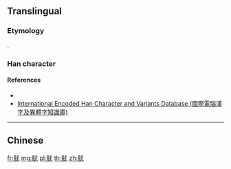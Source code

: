 {{character info/new}}
{{also|魷}}
==Translingual==

===Etymology===
{{Han simp|魷|f=魚|t=鱼}}.

===Han character===
{{Han char|rn=195|rad=鱼|as=4|sn=12|canj=NMIKU|four=23112|ids=⿰鱼尤}}

====References====
* {{Han ref|hdz=74676.14|uh=9C7F}}
* [http://chardb.iis.sinica.edu.tw/char/26889 International Encoded Han Character and Variants Database (國際電腦漢字及異體字知識庫)]

----

==Chinese==
{{zh-see|魷}}

[[fr:鱿]]
[[mg:鱿]]
[[pl:鱿]]
[[th:鱿]]
[[zh:鱿]]